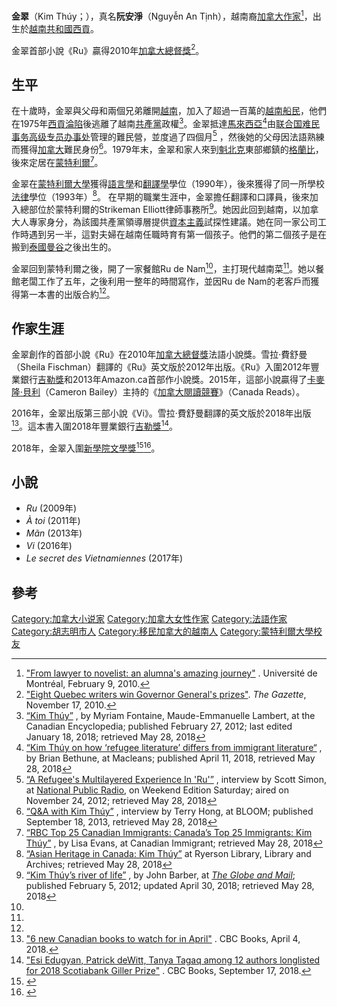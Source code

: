{{Infobox writer <!-- for more information see [[:Template:Infobox_writer/doc|:Template:Infobox writer/doc]] -->
| name = 金翠
| image = Kim_thuy_1006882_Reims.jpg
| caption = 金翠，拍攝於2019年[[蘭斯|蘭斯]]
| birth_date = {{birth date and age|1968|9|18}}
| birth_place = [[南越|南越]][[胡志明市|西貢]]
| death_date = 
| death_place = 
| nationality   = {{CAN}}
| occupation = [[小說家|小說家]]
| genre       = [[小說|小說]]
| movement =
| awards        = [[加拿大總督獎|加拿大總督獎]]（2010年）
| debutworks   = 
| education = 
| alma_mater = [[蒙特利爾大學|蒙特利爾大學]]
| spouse        = 
| partner       = 
| children      = 
| relations     = 
| signature     = 
| notableworks = 
| influences =
| influenced =
| website =
}}
'''金翠'''（Kim Thúy；{{bd|1968年|9月18日|}}），真名'''阮安淨'''（Nguyễn An Tịnh），越南裔[[加拿大|加拿大]][[作家|作家]]<ref name=alum>[http://www.nouvelles.umontreal.ca/udem-news/news/20100209-from-lawyer-to-novelist-an-alumnas-amazing-journey.html "From lawyer to novelist: an alumna's amazing journey"] {{webarchive|url=https://web.archive.org/web/20141012090534/http://www.nouvelles.umontreal.ca/udem-news/news/20100209-from-lawyer-to-novelist-an-alumnas-amazing-journey.html |date=2014-10-12 }}. Université de Montréal, February 9, 2010.</ref>，出生於[[越南共和國|越南共和國]][[胡志明市|西貢]]。

金翠首部小說《Ru》贏得2010年[[加拿大總督獎|加拿大總督獎]]<ref name="montrealgazette.com">[https://montrealgazette.com/news/Eight+Quebec+writers+Governor+General+prizes/3839880/story.html "Eight Quebec writers win Governor General's prizes"]. ''The Gazette'', November 17, 2010.</ref>。

==生平==
在十歲時，金翠與父母和兩個兄弟離開[[越南|越南]]，加入了超過一百萬的[[越南船民|越南船民]]，他們在1975年[[西貢淪陷|西貢淪陷]]後逃離了越南[[共產黨|共產黨]]政權<ref name=canenc>[http://www.thecanadianencyclopedia.ca/en/article/kim-thuy/ “Kim Thúy”] {{Wayback|url=http://www.thecanadianencyclopedia.ca/en/article/kim-thuy/ |date=20180904025117 }}, by Myriam Fontaine, Maude-Emmanuelle Lambert, at the Canadian Encyclopedia; published February 27, 2012; last edited January 18, 2018; retrieved May 28, 2018</ref>。金翠抵達[[馬來西亞|馬來西亞]]<ref>[https://www.macleans.ca/culture/books/kim-thuy-on-how-refugee-literature-differs-from-immigrant-literature/ “Kim Thúy on how ‘refugee literature’ differs from immigrant literature“] {{Wayback|url=https://www.macleans.ca/culture/books/kim-thuy-on-how-refugee-literature-differs-from-immigrant-literature/ |date=20181016134342 }}, by Brian Bethune, at Macleans; published April 11, 2018, retrieved May 28, 2018</ref>由[[联合国难民事务高级专员办事处|联合国难民事务高级专员办事处]]管理的難民營，並度過了四個月<ref>[https://www.npr.org/2012/11/24/165563101/a-refugees-multilayered-experience-in-ru “A Refugee's Multilayered Experience In 'Ru'”] {{Wayback|url=https://www.npr.org/2012/11/24/165563101/a-refugees-multilayered-experience-in-ru |date=20180710133527 }}, interview by Scott Simon, at [[National_Public_Radio|National Public Radio]], on Weekend Edition Saturday; aired on November 24, 2012; retrieved May 28, 2018</ref> ，然後她的父母因法語熟練而獲得[[加拿大|加拿大]]難民身份<ref name=bloom>[https://bloom-site.com/2013/09/18/qa-with-kim-thuy/ “Q&A with Kim Thúy”] {{Wayback|url=https://bloom-site.com/2013/09/18/qa-with-kim-thuy/ |date=20180826063722 }}, interview by Terry Hong, at BLOOM; published September 18, 2013, retrieved May 28, 2018</ref>。1979年末，金翠和家人來到[[魁北克|魁北克]]東部鄉鎮的[[格兰比_(魁北克省)|格蘭比]]，後來定居在[[蒙特利爾|蒙特利爾]]<ref>[http://canadianimmigrant.ca/canadas-top-25-immigrants/canadas-top-25-immigrants-2015/kim-thuy “RBC Top 25 Canadian Immigrants: Canada’s Top 25 Immigrants: Kim Thúy”] {{Wayback|url=http://canadianimmigrant.ca/canadas-top-25-immigrants/canadas-top-25-immigrants-2015/kim-thuy |date=20180904112057 }}, by Lisa Evans, at Canadian Immigrant; retrieved May 28, 2018</ref>。

金翠在[[蒙特利爾大學|蒙特利爾大學]]獲得[[語言學|語言學]]和[[翻譯學|翻譯學]]學位（1990年），後來獲得了同一所學校[[法律|法律]]學位（1993年）<ref name=ryerson>[https://library.ryerson.ca/asianheritage/authors/thuy/ “Asian Heritage in Canada: Kim Thúy”] {{Wayback|url=https://library.ryerson.ca/asianheritage/authors/thuy/ |date=20180710132840 }} at Ryerson Library, Library and Archives; retrieved May 28, 2018</ref>。 在早期的職業生涯中，金翠擔任翻譯和口譯員，後來加入總部位於蒙特利爾的Strikeman Elliott律師事務所<ref name=riveroflife>[https://www.theglobeandmail.com/arts/books-and-media/kim-thuys-river-of-life/article545170/ “Kim Thúy’s river of life”] {{Wayback|url=https://www.theglobeandmail.com/arts/books-and-media/kim-thuys-river-of-life/article545170/ |date=20140312153748 }}, by John Barber, at ''[[The_Globe_and_Mail|The Globe and Mail]]''; published February 5, 2012; updated April 30, 2018; retrieved May 28, 2018</ref>。她因此回到越南，以加拿大人專家身分，為該國共產黨領導層提供[[資本主義|資本主義]]試探性建議。她在同一家公司工作時遇到另一半，這對夫婦在越南任職時育有第一個孩子。他們的第二個孩子是在搬到[[泰國|泰國]][[曼谷|曼谷]]之後出生的。

金翠回到蒙特利爾之後，開了一家餐館Ru de Nam<ref name=ryerson/>，主打現代越南菜<ref name=bloom/>。她以餐館老闆工作了五年，之後利用一整年的時間寫作，並因Ru de Nam的老客戶而獲得第一本書的出版合約<ref name=bloom/>。

==作家生涯==
金翠創作的首部小說《Ru》在2010年[[加拿大總督獎|加拿大總督獎]]法語小說獎。雪拉·費舒曼（Sheila Fischman）翻譯的《Ru》英文版於2012年出版。《Ru》入圍2012年豐業銀行[[吉勒獎|吉勒獎]]和2013年Amazon.ca首部作小說獎。2015年，這部小說贏得了[[卡麥隆·貝利|卡麥隆·貝利]]（Cameron Bailey）主持的《[[加拿大閱讀競賽|加拿大閱讀競賽]]》（Canada Reads）。

2016年，金翠出版第三部小說《Vi》。雪拉·費舒曼翻譯的英文版於2018年出版<ref>[http://www.cbc.ca/books/6-new-canadian-books-to-watch-for-in-april-1.4604657 "6 new Canadian books to watch for in April"] {{Wayback|url=http://www.cbc.ca/books/6-new-canadian-books-to-watch-for-in-april-1.4604657 |date=20180721223717 }}. CBC Books, April 4, 2018.</ref>。這本書入圍2018年豐業銀行[[吉勒獎|吉勒獎]]<ref>[https://www.cbc.ca/books/esi-edugyan-patrick-dewitt-tanya-tagaq-among-12-authors-longlisted-for-2018-scotiabank-giller-prize-1.4824355 "Esi Edugyan, Patrick deWitt, Tanya Tagaq among 12 authors longlisted for 2018 Scotiabank Giller Prize"] {{Wayback|url=https://www.cbc.ca/books/esi-edugyan-patrick-dewitt-tanya-tagaq-among-12-authors-longlisted-for-2018-scotiabank-giller-prize-1.4824355 |date=20190602021509 }}. CBC Books, September 17, 2018.</ref>。

2018年，金翠入圍[[新學院文學獎|新學院文學獎]]<ref>{{cite web|url=https://calgaryherald.com/pmn/entertainment-pmn/books-entertainment-pmn/canadian-writer-kim-thuy-among-finalists-for-new-academy-prize-in-literature/wcm/75845cdc-8660-4277-93d7-1a1e63d24cb9|title=Canadian writer Kim Thuy among finalists for New Academy Prize in Literature|website=Calgary Herald|date=2018-08-29|access-date=2018-09-11|archive-date=2019-07-01|archive-url=https://web.archive.org/web/20190701082904/https://calgaryherald.com/pmn/entertainment-pmn/books-entertainment-pmn/canadian-writer-kim-thuy-among-finalists-for-new-academy-prize-in-literature/wcm/75845cdc-8660-4277-93d7-1a1e63d24cb9|dead-url=no}}</ref><ref>{{cite web|url=https://www.thelocal.se/20180829/four-writers-nominated-for-swedens-new-nobel-literature-prize-neil-gaiman-haruki-murakami-kim-thuy-maryse-conde|title=Four writers shortlisted for 'the new Nobel Literature Prize'|first=Emma|last=Löfgren|website=The Local|date=2018-08-29|access-date=2018-09-11|archive-date=2020-02-06|archive-url=https://web.archive.org/web/20200206212712/https://www.thelocal.se/20180829/four-writers-nominated-for-swedens-new-nobel-literature-prize-neil-gaiman-haruki-murakami-kim-thuy-maryse-conde|dead-url=no}}</ref>。

==小說==

*''Ru'' (2009年)
* ''À toi'' (2011年)
* ''Mãn'' (2013年)
* ''Vi'' (2016年)
* ''Le secret des Vietnamiennes'' (2017年)

==參考==
{{reflist}}
{{DEFAULTSORT:Kim}}
[[Category:加拿大小说家|Category:加拿大小说家]]
[[Category:加拿大女性作家|Category:加拿大女性作家]]
[[Category:法語作家|Category:法語作家]]
[[Category:胡志明市人|Category:胡志明市人]]
[[Category:移民加拿大的越南人|Category:移民加拿大的越南人]]
[[Category:蒙特利爾大學校友|Category:蒙特利爾大學校友]]